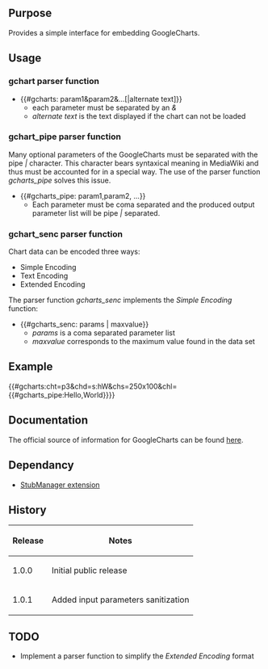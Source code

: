 {{Extension
|name        = GoogleCharts
|status      = beta
|type1       = parser function
|author      = [[user:jldupont|Jean-Lou Dupont]]
|image       = GoogleCharts.png
|version     = 1.0.1
|update      =
|mediawiki   = 1.10, 1.11
|download    = [http://mediawiki.googlecode.com/svn/tags/GoogleCharts SVN]
|readme      =
|changelog   = See SVN ($Id$)
|description = 
|parameters  =
|rights      =
|example     =
}}
== Purpose==
Provides a simple interface for embedding GoogleCharts.

== Usage ==
=== gchart parser function ===
* <nowiki>{{#gcharts: param1&param2&...[|alternate text]}}</nowiki>
** each parameter must be separated by an ''&''
** ''alternate text'' is the text displayed if the chart can not be loaded
=== gchart_pipe parser function ===
Many optional parameters of the GoogleCharts must be separated with the pipe ''|'' character. This character bears syntaxical meaning in MediaWiki and thus must be accounted for in a special way. The use of the parser function ''gcharts_pipe'' solves this issue.

* <nowiki>{{#gcharts_pipe: param1,param2, ...}}</nowiki>
** Each parameter must be coma separated and the produced output parameter list will be pipe ''|'' separated.

=== gchart_senc parser function ===
Chart data can be encoded three ways:
* Simple Encoding
* Text Encoding
* Extended Encoding
The parser function ''gcharts_senc'' implements the ''Simple Encoding'' function:
* <nowiki>{{#gcharts_senc: params | maxvalue}}</nowiki>
** ''params'' is a coma separated parameter list
** ''maxvalue'' corresponds to the maximum value found in the data set

== Example ==
{{#gcharts:cht=p3&chd=s:hW&chs=250x100&chl={{#gcharts_pipe:Hello,World}}}}

== Documentation ==
The official source of information for GoogleCharts can be found [http://code.google.com/apis/chart/ here].

== Dependancy ==
* [[Extension:StubManager|StubManager extension]]

{{Pear|GoogleCharts}}

== History ==
{|border=1
! Release !! Notes
|-
| 1.0.0 || Initial public release
|-
| 1.0.1 || Added input parameters sanitization
|}

== TODO ==
* Implement a parser function to simplify the ''Extended Encoding'' format
